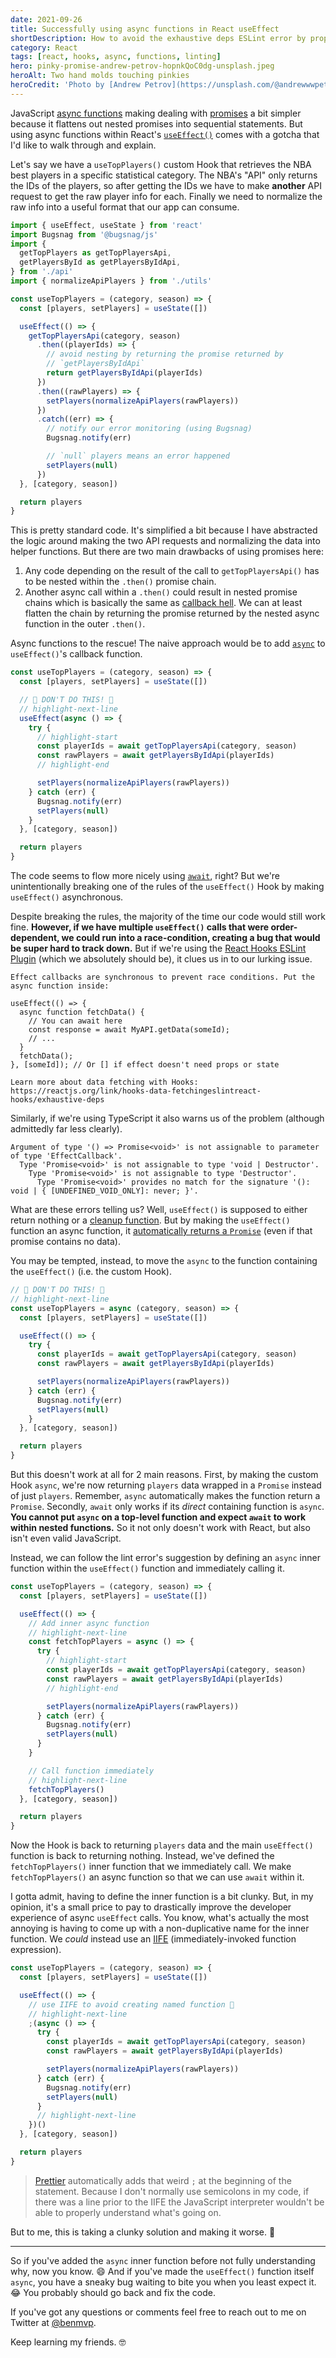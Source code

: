 ```yaml
---
date: 2021-09-26
title: Successfully using async functions in React useEffect
shortDescription: How to avoid the exhaustive deps ESLint error by properly using JavaScript async functions within the React useEffect Hook
category: React
tags: [react, hooks, async, functions, linting]
hero: pinky-promise-andrew-petrov-hopnkQoC0dg-unsplash.jpeg
heroAlt: Two hand molds touching pinkies
heroCredit: 'Photo by [Andrew Petrov](https://unsplash.com/@andrewwwpetrov)'
---
```


JavaScript [async functions](https://developer.mozilla.org/en-US/docs/Web/JavaScript/Reference/Statements/async_function) making dealing with [promises](https://developer.mozilla.org/en-US/docs/Web/JavaScript/Reference/Global_Objects/Promise) a bit simpler because it flattens out nested promises into sequential statements. But using async functions within React's [`useEffect()`](https://reactjs.org/docs/hooks-effect.html) comes with a gotcha that I'd like to walk through and explain.

Let's say we have a `useTopPlayers()` custom Hook that retrieves the NBA best players in a specific statistical category. The NBA's "API" only returns the IDs of the players, so after getting the IDs we have to make **another** API request to get the raw player info for each. Finally we need to normalize the raw info into a useful format that our app can consume.

```js
import { useEffect, useState } from 'react'
import Bugsnag from '@bugsnag/js'
import {
  getTopPlayers as getTopPlayersApi,
  getPlayersById as getPlayersByIdApi,
} from './api'
import { normalizeApiPlayers } from './utils'

const useTopPlayers = (category, season) => {
  const [players, setPlayers] = useState([])

  useEffect(() => {
    getTopPlayersApi(category, season)
      .then((playerIds) => {
        // avoid nesting by returning the promise returned by
        // `getPlayersByIdApi`
        return getPlayersByIdApi(playerIds)
      })
      .then((rawPlayers) => {
        setPlayers(normalizeApiPlayers(rawPlayers))
      })
      .catch((err) => {
        // notify our error monitoring (using Bugsnag)
        Bugsnag.notify(err)

        // `null` players means an error happened
        setPlayers(null)
      })
  }, [category, season])

  return players
}
```

This is pretty standard code. It's simplified a bit because I have abstracted the logic around making the two API requests and normalizing the data into helper functions. But there are two main drawbacks of using promises here:

1. Any code depending on the result of the call to `getTopPlayersApi()` has to be nested within the `.then()` promise chain.
2. Another async call within a `.then()` could result in nested promise chains which is basically the same as [callback hell](http://callbackhell.com/). We can at least flatten the chain by returning the promise returned by the nested async function in the outer `.then()`.

Async functions to the rescue! The naive approach would be to add [`async`](https://developer.mozilla.org/en-US/docs/Web/JavaScript/Reference/Statements/async_function) to `useEffect()`'s callback function.

```js
const useTopPlayers = (category, season) => {
  const [players, setPlayers] = useState([])

  // 🛑 DON'T DO THIS! 🛑
  // highlight-next-line
  useEffect(async () => {
    try {
      // highlight-start
      const playerIds = await getTopPlayersApi(category, season)
      const rawPlayers = await getPlayersByIdApi(playerIds)
      // highlight-end

      setPlayers(normalizeApiPlayers(rawPlayers))
    } catch (err) {
      Bugsnag.notify(err)
      setPlayers(null)
    }
  }, [category, season])

  return players
}
```

The code seems to flow more nicely using [`await`](https://developer.mozilla.org/en-US/docs/Web/JavaScript/Reference/Operators/await), right? But we're unintentionally breaking one of the rules of the `useEffect()` Hook by making `useEffect()` asynchronous.

Despite breaking the rules, the majority of the time our code would still work fine. **However, if we have multiple `useEffect()` calls that were order-dependent, we could run into a race-condition, creating a bug that would be super hard to track down.** But if we're using the [React Hooks ESLint Plugin](https://www.npmjs.com/package/eslint-plugin-react-hooks) (which we absolutely should be), it clues us in to our lurking issue.

```
Effect callbacks are synchronous to prevent race conditions. Put the async function inside:

useEffect(() => {
  async function fetchData() {
    // You can await here
    const response = await MyAPI.getData(someId);
    // ...
  }
  fetchData();
}, [someId]); // Or [] if effect doesn't need props or state

Learn more about data fetching with Hooks: https://reactjs.org/link/hooks-data-fetchingeslintreact-hooks/exhaustive-deps
```

Similarly, if we're using TypeScript it also warns us of the problem (although admittedly far less clearly).

```
Argument of type '() => Promise<void>' is not assignable to parameter of type 'EffectCallback'.
  Type 'Promise<void>' is not assignable to type 'void | Destructor'.
    Type 'Promise<void>' is not assignable to type 'Destructor'.
      Type 'Promise<void>' provides no match for the signature '(): void | { [UNDEFINED_VOID_ONLY]: never; }'.
```

What are these errors telling us? Well, `useEffect()` is supposed to either return nothing or a [cleanup function](https://reactjs.org/docs/hooks-effect.html#example-using-hooks-1). But by making the `useEffect()` function an async function, it [automatically returns a `Promise`](https://developer.mozilla.org/en-US/docs/Web/JavaScript/Reference/Statements/async_function#return_value) (even if that promise contains no data).

You may be tempted, instead, to move the `async` to the function containing the `useEffect()` (i.e. the custom Hook).

```js
// 🛑 DON'T DO THIS! 🛑
// highlight-next-line
const useTopPlayers = async (category, season) => {
  const [players, setPlayers] = useState([])

  useEffect(() => {
    try {
      const playerIds = await getTopPlayersApi(category, season)
      const rawPlayers = await getPlayersByIdApi(playerIds)

      setPlayers(normalizeApiPlayers(rawPlayers))
    } catch (err) {
      Bugsnag.notify(err)
      setPlayers(null)
    }
  }, [category, season])

  return players
}
```

But this doesn't work at all for 2 main reasons. First, by making the custom Hook `async`, we're now returning `players` data wrapped in a `Promise` instead of just `players`. Remember, `async` automatically makes the function return a `Promise`. Secondly, `await` only works if its _direct_ containing function is `async`. **You cannot put `async` on a top-level function and expect `await` to work within nested functions.** So it not only doesn't work with React, but also isn't even valid JavaScript.

Instead, we can follow the lint error's suggestion by defining an `async` inner function within the `useEffect()` function and immediately calling it.

```js
const useTopPlayers = (category, season) => {
  const [players, setPlayers] = useState([])

  useEffect(() => {
    // Add inner async function
    // highlight-next-line
    const fetchTopPlayers = async () => {
      try {
        // highlight-start
        const playerIds = await getTopPlayersApi(category, season)
        const rawPlayers = await getPlayersByIdApi(playerIds)
        // highlight-end

        setPlayers(normalizeApiPlayers(rawPlayers))
      } catch (err) {
        Bugsnag.notify(err)
        setPlayers(null)
      }
    }

    // Call function immediately
    // highlight-next-line
    fetchTopPlayers()
  }, [category, season])

  return players
}
```

Now the Hook is back to returning `players` data and the main `useEffect()` function is back to returning nothing. Instead, we've defined the `fetchTopPlayers()` inner function that we immediately call. We make `fetchTopPlayers()` an async function so that we can use `await` within it.

I gotta admit, having to define the inner function is a bit clunky. But, in my opinion, it's a small price to pay to drastically improve the developer experience of async `useEffect` calls. You know, what's actually the most annoying is having to come up with a non-duplicative name for the inner function. We _could_ instead use an [IIFE](https://developer.mozilla.org/en-US/docs/Glossary/IIFE) (immediately-invoked function expression).

```js
const useTopPlayers = (category, season) => {
  const [players, setPlayers] = useState([])

  useEffect(() => {
    // use IIFE to avoid creating named function 🤪
    // highlight-next-line
    ;(async () => {
      try {
        const playerIds = await getTopPlayersApi(category, season)
        const rawPlayers = await getPlayersByIdApi(playerIds)

        setPlayers(normalizeApiPlayers(rawPlayers))
      } catch (err) {
        Bugsnag.notify(err)
        setPlayers(null)
      }
      // highlight-next-line
    })()
  }, [category, season])

  return players
}
```

> [Prettier](https://prettier.io/) automatically adds that weird `;` at the beginning of the statement. Because I don't normally use semicolons in my code, if there was a line prior to the IIFE the JavaScript interpreter wouldn't be able to properly understand what's going on.

But to me, this is taking a clunky solution and making it worse. 🤪

---

So if you've added the `async` inner function before not fully understanding why, now you know. 😄 And if you've made the `useEffect()` function itself `async`, you have a sneaky bug waiting to bite you when you least expect it. 😂 You probably should go back and fix the code.

If you've got any questions or comments feel free to reach out to me on Twitter at [@benmvp](https://twitter.com/benmvp).

Keep learning my friends. 🤓
